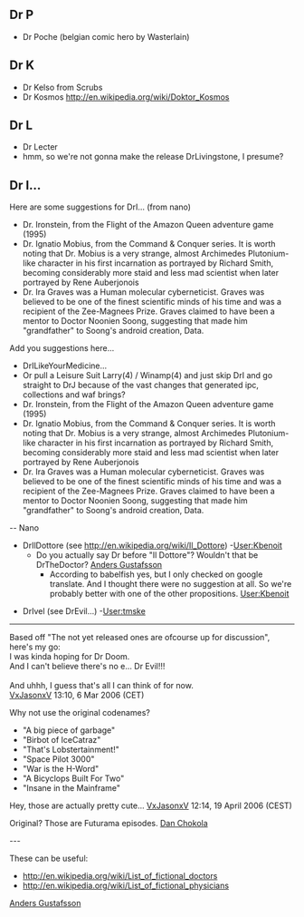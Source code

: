 == Dr P ==
* Dr Poche (belgian comic hero by Wasterlain)

== Dr K ==
* Dr Kelso from Scrubs
* Dr Kosmos http://en.wikipedia.org/wiki/Doktor_Kosmos

== Dr L ==
* Dr Lecter
* <juhovh> hmm, so we're not gonna make the release DrLivingstone, I presume?


== Dr I... ==
Here are some suggestions for DrI... (from nano)

* Dr. Ironstein, from the Flight of the Amazon Queen adventure game (1995)
* Dr. Ignatio Mobius, from the Command & Conquer series. It is worth noting that Dr. Mobius is a very strange, almost Archimedes Plutonium-like character in his first incarnation as portrayed by Richard Smith, becoming considerably more staid and less mad scientist when later portrayed by Rene Auberjonois
* Dr. Ira Graves was a Human molecular cyberneticist. Graves was believed to be one of the finest scientific minds of his time and was a recipient of the Zee-Magnees Prize. Graves claimed to have been a mentor to Doctor Noonien Soong, suggesting that made him "grandfather" to Soong's android creation, Data.

Add you suggestions here...

* DrILikeYourMedicine...
* Or pull a Leisure Suit Larry(4) / Winamp(4) and just skip DrI and go straight to DrJ because of the vast changes that generated ipc, collections and waf brings?
* Dr. Ironstein, from the Flight of the Amazon Queen adventure game (1995)
* Dr. Ignatio Mobius, from the Command & Conquer series. It is worth noting that Dr. Mobius is a very strange, almost Archimedes Plutonium-like character in his first incarnation as portrayed by Richard Smith, becoming considerably more staid and less mad scientist when later portrayed by Rene Auberjonois
* Dr. Ira Graves was a Human molecular cyberneticist. Graves was believed to be one of the finest scientific minds of his time and was a recipient of the Zee-Magnees Prize. Graves claimed to have been a mentor to Doctor Noonien Soong, suggesting that made him "grandfather" to Soong's android creation, Data.
-- Nano


* DrIlDottore (see http://en.wikipedia.org/wiki/Il_Dottore) -[[User:Kbenoit]]
** Do you actually say Dr before "Il Dottore"? Wouldn't that be DrTheDoctor? [[User:Anders Gustafsson|Anders Gustafsson]]
*** According to babelfish yes, but I only checked on google translate. And I thought there were no suggestion at all. So we're probably better with one of the other propositions. [[User:Kbenoit]]

* DrIvel (see DrEvil...) -[[User:tmske]]

------

Based off "The not yet released ones are ofcourse up for discussion", here's my go:<br>
I was kinda hoping for Dr Doom.<br>
And I can't believe there's no e... Dr Evil!!!<br>
<br>
And uhhh, I guess that's all I can think of for now.<br>
[[User:VxJasonxV|VxJasonxV]] 13:10, 6 Mar 2006 (CET)

Why not use the original codenames?
* "A big piece of garbage"
* "Birbot of IceCatraz"
* "That's Lobstertainment!"
* "Space Pilot 3000"
* "War is the H-Word"
* "A Bicyclops Built For Two"
* "Insane in the Mainframe"

Hey, those are actually pretty cute... [[User:VxJasonxV|VxJasonxV]] 12:14, 19 April 2006 (CEST)

Original? Those are Futurama episodes. [[Dan Chokola]]

---

These can be useful:
* http://en.wikipedia.org/wiki/List_of_fictional_doctors
* http://en.wikipedia.org/wiki/List_of_fictional_physicians
[[User:Anders Gustafsson|Anders Gustafsson]]
